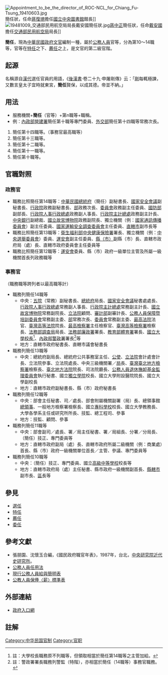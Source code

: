 [[File:Appointment_to_be_the_director_of_ROC-NCL_for_Chiang_Fu-Tsung_19410603.jpg|thumb]]簡任狀，任命[[蔣復璁|蔣復璁]]擔任[[國家圖書館_(中華民國)|國立中央圖書館]]館長]]
[[File:19481009_交通部民用航空局局長戴安國簡任狀.jpg|thumb]][[蔣中正|蔣中正]]簡任狀，任命[[戴安國|戴安國]]擔任[[交通部民用航空局|交通部民用航空局]]局長]]

'''簡任'''，現為[[中華民國政府|中華民國政府]][[文官|文官]]編制一種，屬於[[公務人員|公務人員]]官等，分為第10～14職等，官等在[[特任|特任]]之下、[[薦任|薦任]]之上，是文官的第二級官階。

==起源==
名稱源自[[漢代|漢代]]選任官員的用語，《[[後漢書|後漢書]]·卷二十九·申屠剛傳》云：「[[申屠剛|剛]]每輒極諫，又數言皇太子宜時就東宮，'''簡任'''賢保，以成其德。帝並不納。」

==用法==
*服務機關+'''簡任'''（官等）+第n職等+職稱。
*例：[[內政部營建署|內政部營建署]]簡任第十職等專門委員、[[中華民國外交部|外交部]]簡任第十四職等常務次長。

#簡任第十四職等。（事務官最高職等）
#簡任第十三職等。
#簡任第十二職等。
#簡任第十一職等。
#簡任第十職等。

==官職對照==
===政務官===
*職務比照簡任第14職等：[[中華民國總統府|中華民國總統府]]（簡任）副秘書長、[[國家安全會議_(中華民國)|國家安全會議]]副秘書長、[[行政院|行政院]]政務副秘書長、[[部|部]]政務次長、[[委員會|委員會]]政務副主任委員、[[中華民國國防部|國防部]]副部長、[[行政院人事行政總處|行政院人事行政總處]]政務副人事長、[[行政院主計總處|行政院主計總處]]政務副主計長、[[中央銀行|中央銀行]]副總裁、[[國立故宮博物院|國立故宮博物院]]政務副院長、獨立機關（例：[[國家通訊傳播委員會|國家通訊傳播委員會]]）副主任委員、[[國家運輸安全調查委員會|國家運輸安全調查委員會]]主任委員、[[直轄市_(中華民國)|直轄市]]副市長等
*職務比照簡任第13職等：[[衛生福利部中央健康保險署|衛生福利部中央健康保險署]]署長、獨立機關（例：[[中華民國中央選舉委員會|中央選舉委員會]]）委員、[[國家運輸安全調查委員會|運安會]]副主任委員、[[縣_(中華民國)|縣（市）]]副縣（市）長、直轄市政府局（處）長、直轄市政府委員會主任委員等
*職務比照簡任第12職等：[[運安會|運安會]]委員、縣（市）政府一級單位主管及所屬一級機關首長列政務職等

===事務官===
（職務職等跨列者以最高職等計）
*職務列簡任14職等
**中央：[[五院|五院]]（常務）副秘書長、[[總統府|總統府]]局長、[[國家安全會議|國家安全會議]]秘書處處長、[[行政院人事行政總處|行政院人事行政總處]]常務副人事長、[[行政院主計總處|行政院主計總處]]常務副主計長、[[國立故宮博物院|國立故宮博物院]]常務副院長、[[立法院|立法院]]顧問、[[中華民國審計部|審計部]]副審計長、[[公務人員保障暨培訓委員會|公務人員保障暨培訓委員會]]常務副主委、[[部|部]]常務次長、[[委員會|委員會]]常務副主委、[[最高法院|最高法院]]法官、[[臺灣高等法院|臺灣高等法院]]院長、[[最高檢察署|最高檢察署]]主任檢察官、[[臺灣高等檢察署|臺灣高等檢察署]]檢察長、[[法務部調查局|法務部調查局]]局長、[[法務部廉政署|法務部廉政署]]署長、[[教育部體育署|教育部體育署]]署長、[[國立大學|國立大學]][[校長|校長]]<ref>註：大學校長職務原不列職等，但領取相當於簡任第14職等之主管加給。</ref>、[[內政部警政署|內政部警政署]]署長<ref>註：警政署署長職務列警監（特階），亦相當於簡任（14職等）事務官職務。</ref>等
**地方：直轄市政府秘書長、直轄市議會秘書長
*職務列簡任13職等
**中央：總統府副局長、總統府公共事務室主任、[[公使|公使]]、[[立法院|立法院]]會計處會計長、立法院參事、立法院處長、中央三級機關署／[[局|局]]長、[[臺灣臺北地方檢察署|臺灣臺北地方檢察署]]檢察長、[[臺北地方法院|臺北地方法院]]院長、司法院廳長、[[公務人員退休撫卹基金監理委員會|公務人員退休撫卹基金監理委員會]]執行秘書、國立[[獨立學院|獨立學院]]校長、國立大學附設醫院院長、國立大學副校長
**地方：直轄市政府副秘書長、縣（市）政府秘書長
*職務列簡任12職等
**中央：部會主任秘書、司／處長、部會附屬機關副署（局）長、總領事館[[總領事|總領事]]、一般地方檢察署檢察長、國立[[專科學校|專科學校]]校長、國立大學教務長、大學各學系主任或研究所所長、技監、總工程司、參事
**地方：技監、顧問、參事
*職務列簡任11職等
**中央：部會副司／處長、署／局主任秘書、署／局組長、分署／分局長、（簡任）技正、專門委員等
**地方：直轄市政府副局（處）長、直轄市政府所屬二級機關（例：商業處）首長、縣（市）政府一級機關單位首長／主管、參議、專門委員等
*職務列簡任10職等
**中央：（簡任）技正、專門委員、國立[[高級中等學校|高級中等學校]]校長等
**地方：直轄市政府局（處）主任秘書、縣市政府一級機關副首長、[[縣轄市|縣轄市]]副市長、[[區_(中華民國)|區]]長等

== 參見==
*[[選任|選任]]
*[[特任|特任]]
*[[薦任|薦任]]
*[[委任|委任]]

== 參考文獻 ==
{{refbegin}}
*張朋園、沈懷玉合編，《國民政府職官年表》，1987年，台北，[[中央研究院近代史研究所|中央研究院近代史研究所]]。
*[https://web.archive.org/web/20161011042550/http://www.mocs.gov.tw/exhibits/invite_detail.aspx?Node=548&Page=1591&Index=3 公務人員任用法]
*[http://www.personnel.ntu.edu.tw/~persadm/table3/pay03.pdf 現行公務人員給與簡明表] {{Wayback|url=http://www.personnel.ntu.edu.tw/~persadm/table3/pay03.pdf |date=20200331125534 }}
*[https://web.archive.org/web/20161121004427/http://www.bot.com.tw/GESSI/InsurancePayment/Documents/%E5%85%AC%E6%95%99%E6%A8%99%E6%BA%96%E8%A1%A8.doc 公教人員保俸〈薪〉標準表]
{{refend}}

== 外部連結 ==
* [http://www.gov.tw/ 政府入口網] {{Wayback|url=http://www.gov.tw/ |date=20150502180645 }}{{zh-tw}}{{en}}

== 註解 ==

[[Category:中华民国官制|Category:中华民国官制]]
[[Category:官职|Category:官职]]